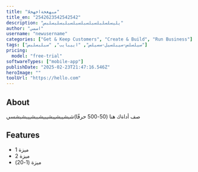 ```yaml
---
title: "مبهغخةاخهخلا"
title_en: "2542623542542542"
description: "يليسلسلبلسبلسبلسبلسبلبسلبسلبس"
author: "اسمي"
username: "newusername"
categories: ["Get & Keep Customers", "Create & Build", "Run Business"]
tags: ["سيلسلس-سيبلسيل-سسيلس", "اييبايب", "سبلبسلبس"]
pricing:
  model: "free-trial"
softwareTypes: ["mobile-app"]
publishDate: "2025-02-23T21:47:16.546Z"
heroImage: ""
toolUrl: "https://hello.com"
---
```

## About
صف أداةك هنا (50-500 حرفًا)شبشيبشيبشيبيشببشييبشبشسي

## Features
- ميزة 1
- ميزة 2
- ميزة (1-20)